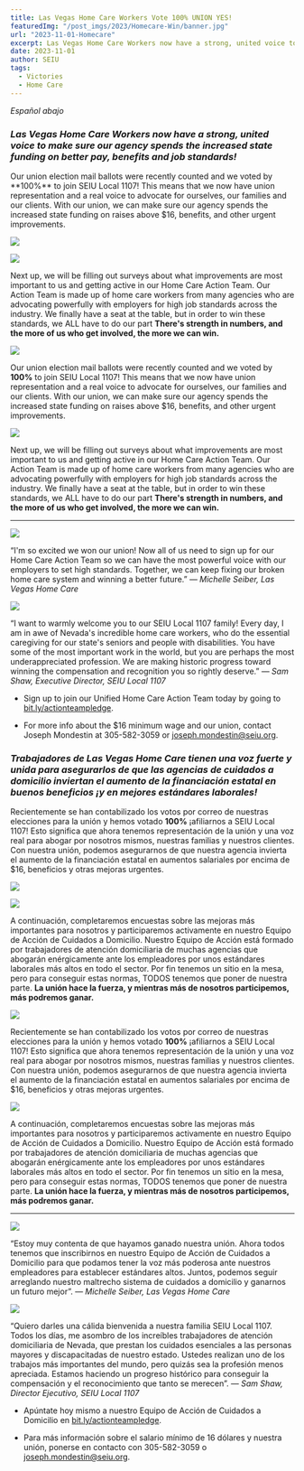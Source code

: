 ```yaml
---
title: Las Vegas Home Care Workers Vote 100% UNION YES!
featuredImg: "/post_imgs/2023/Homecare-Win/banner.jpg"
url: "2023-11-01-Homecare"
excerpt: Las Vegas Home Care Workers now have a strong, united voice to make sure our agency spends the increased state funding on better pay, benefits and job standards!
date: 2023-11-01
author: SEIU
tags:
  - Victories
  - Home Care
---
```


<div class="text-center">

_Español abajo_

</div>

### _Las Vegas Home Care Workers now have a strong, united voice to make sure our agency spends the increased state funding on better pay, benefits and job standards!_

<div class="hidden md:block">
Our union election mail ballots were recently counted and we voted by **100%** to join SEIU Local 1107! This means that we now have union representation and a real voice to advocate for ourselves, our families and our clients. With our union, we can make sure our agency spends the increased state funding on raises above $16, benefits, and other urgent improvements. 
<div class="flex flex-row">

![](/post_imgs/2023/Homecare-Win/homecare2.png)

![](/post_imgs/2023/Homecare-Win/homecare1.jpg)

</div>

Next up, we will be filling out surveys about what improvements are most important to us and getting active in our Home Care Action Team. Our Action Team is made up of home care workers from many agencies who are advocating powerfully with employers for high job standards across the industry. We finally have a seat at the table, but in order to win these standards, we ALL have to do our part **There's strength in numbers, and the more of us who get involved, the more we can win.**

</div>
<div class="block md:hidden">

![](/post_imgs/2023/Homecare-Win/homecare1.jpg)

Our union election mail ballots were recently counted and we voted by **100%** to join SEIU Local 1107! This means that we now have union representation and a real voice to advocate for ourselves, our families and our clients. With our union, we can make sure our agency spends the increased state funding on raises above $16, benefits, and other urgent improvements.

![](/post_imgs/2023/Homecare-Win/homecare2.png)

Next up, we will be filling out surveys about what improvements are most important to us and getting active in our Home Care Action Team. Our Action Team is made up of home care workers from many agencies who are advocating powerfully with employers for high job standards across the industry. We finally have a seat at the table, but in order to win these standards, we ALL have to do our part **There's strength in numbers, and the more of us who get involved, the more we can win.**

</div>

---

<div class="flex flex-col md:flex-row align-middle">

![](/post_imgs/2023/Homecare-Win/homecare3.png)

<div class="px-2 max-w-xs py-0 md:py-8">

“I'm so excited we won our union! Now all of us need to sign up for our Home Care Action Team so we can have the most powerful voice with our employers to set high standards. Together, we can keep fixing our broken home care system and winning a better future.” — _Michelle Seiber, Las Vegas Home Care_

</div>
</div>
<div class="flex flex-col md:flex-row align-middle">

![](/post_imgs/2023/Homecare-Win/sam.jpg)

<div class="px-2 max-w-xs py-0 md:py-6">

“I want to warmly welcome you to our SEIU Local 1107 family! Every day, I am in awe of Nevada's incredible home care workers, who do the essential caregiving for our state's seniors and people with disabilities. You have some of the most important work in the world, but you are perhaps the most underappreciated profession. We are making historic progress toward winning the compensation and recognition you so rightly deserve.” — _Sam Shaw, Executive Director, SEIU Local 1107_

</div>
</div>

- Sign up to join our Unified Home Care Action Team today by going to [bit.ly/actionteampledge](bit.ly/actionteampledge).

- For more info about the $16 minimum wage and our union, contact Joseph Mondestin at 305-582-3059 or [joseph.mondestin@seiu.org](mailto:joseph.mondestin@seiu.org).

### _Trabajadores de Las Vegas Home Care tienen una voz fuerte y unida para asegurarlos de que las agencias de cuidados a domicilio inviertan el aumento de la financiación estatal en buenos beneficios ¡y en mejores estándares laborales!_

<div class="hidden md:block">

Recientemente se han contabilizado los votos por correo de nuestras elecciones para la unión y hemos votado **100%** ¡afiliarnos a SEIU Local 1107! Esto significa que ahora tenemos representación de la unión y una voz real para abogar por nosotros mismos, nuestras familias y nuestros clientes. Con nuestra unión, podemos asegurarnos de que nuestra agencia invierta el aumento de la financiación estatal en aumentos salariales por encima de $16, beneficios y otras mejoras urgentes.

<div class="flex flex-row">

![](/post_imgs/2023/Homecare-Win/homecare2.png)

![](/post_imgs/2023/Homecare-Win/homecare1.jpg)

</div>

A continuación, completaremos encuestas sobre las mejoras más importantes para nosotros y participaremos activamente en nuestro Equipo de Acción de Cuidados a Domicilio. Nuestro Equipo de Acción está formado por trabajadores de atención domiciliaria de muchas agencias que abogarán enérgicamente ante los empleadores por unos estándares laborales más altos en todo el sector. Por fin tenemos un sitio en la mesa, pero para conseguir estas normas, TODOS tenemos que poner de nuestra parte. **La unión hace la fuerza, y mientras más de nosotros participemos, más podremos ganar.**

</div>
<div class="block md:hidden">

![](/post_imgs/2023/Homecare-Win/homecare1.jpg)

Recientemente se han contabilizado los votos por correo de nuestras elecciones para la unión y hemos votado **100%** ¡afiliarnos a SEIU Local 1107! Esto significa que ahora tenemos representación de la unión y una voz real para abogar por nosotros mismos, nuestras familias y nuestros clientes. Con nuestra unión, podemos asegurarnos de que nuestra agencia invierta el aumento de la financiación estatal en aumentos salariales por encima de $16, beneficios y otras mejoras urgentes.

![](/post_imgs/2023/Homecare-Win/homecare2.png)

A continuación, completaremos encuestas sobre las mejoras más importantes para nosotros y participaremos activamente en nuestro Equipo de Acción de Cuidados a Domicilio. Nuestro Equipo de Acción está formado por trabajadores de atención domiciliaria de muchas agencias que abogarán enérgicamente ante los empleadores por unos estándares laborales más altos en todo el sector. Por fin tenemos un sitio en la mesa, pero para conseguir estas normas, TODOS tenemos que poner de nuestra parte. **La unión hace la fuerza, y mientras más de nosotros participemos, más podremos ganar.**

</div>

---

<div class="flex flex-col md:flex-row align-middle">

![](/post_imgs/2023/Homecare-Win/homecare3.png)

<div class="px-2 max-w-xs py-0 md:py-8">

“Estoy muy contenta de que hayamos ganado nuestra unión. Ahora todos tenemos que inscribirnos en nuestro Equipo de Acción de Cuidados a Domicilio para que podamos tener la voz más poderosa ante nuestros empleadores para establecer estándares altos. Juntos, podemos seguir arreglando nuestro maltrecho sistema de cuidados a domicilio y ganarnos un futuro mejor”. — _Michelle Seiber, Las Vegas Home Care_

</div>
</div>
<div class="flex flex-col md:flex-row align-middle">

![](/post_imgs/2023/Homecare-Win/sam.jpg)

<div class="px-2 max-w-xs py-0 md:py-6">

“Quiero darles una cálida bienvenida a nuestra familia SEIU Local 1107. Todos los días, me asombro de los increíbles trabajadores de atención domiciliaria de Nevada, que prestan los cuidados esenciales a las personas mayores y discapacitadas de nuestro estado. Ustedes realizan uno de los trabajos más importantes del mundo, pero quizás sea la profesión menos apreciada. Estamos haciendo un progreso histórico para conseguir la compensación y el reconocimiento que tanto se merecen”. — _Sam Shaw, Director Ejecutivo, SEIU Local 1107_

</div>
</div>

- Apúntate hoy mismo a nuestro Equipo de Acción de Cuidados a Domicilio en [bit.ly/actionteampledge](bit.ly/actionteampledge).

- Para más información sobre el salario mínimo de 16 dólares y nuestra unión, ponerse en contacto con 305-582-3059 o [joseph.mondestin@seiu.org](mailto:joseph.mondestin@seiu.org).

